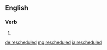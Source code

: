 ==English==

===Verb===
{{head|en|verb form}}

# {{en-past of|reschedule}}

[[de:rescheduled]]
[[mg:rescheduled]]
[[ja:rescheduled]]